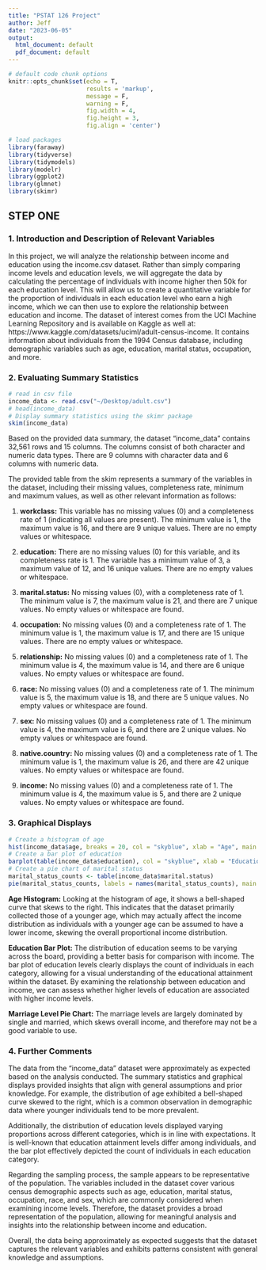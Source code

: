 ```yaml
---
title: "PSTAT 126 Project"
author: Jeff 
date: "2023-06-05"
output:
  html_document: default
  pdf_document: default
---
```


```r
# default code chunk options
knitr::opts_chunk$set(echo = T,
                      results = 'markup',
                      message = F, 
                      warning = F,
                      fig.width = 4,
                      fig.height = 3,
                      fig.align = 'center') 

# load packages
library(faraway)
library(tidyverse)
library(tidymodels)
library(modelr)
library(ggplot2)
library(glmnet)
library(skimr)
```
## STEP ONE

### 1. Introduction and Description of Relevant Variables

In this project, we will analyze the relationship between income and education using the income.csv dataset. Rather than simply comparing income levels and education levels, we will aggregate the data by calculating the percentage of individuals with income higher then 50k for each education level. This will allow us to create a quantitative variable for the proportion of individuals in each education level who earn a high income, which we can then use to explore the relationship between education and income. The dataset of interest comes from the UCI Machine Learning Repository and is available on Kaggle as well at: https://www.kaggle.com/datasets/uciml/adult-census-income. It contains information about individuals from the 1994 Census database, including demographic variables such as age, education, marital status, occupation, and more.

### 2. Evaluating Summary Statistics
```r
# read in csv file 
income_data <- read.csv("~/Desktop/adult.csv")
# head(income_data)
# Display summary statistics using the skimr package
skim(income_data)
```
Based on the provided data summary, the dataset "income_data" contains 32,561 rows and 15 columns. The columns consist of both character and numeric data types. There are 9 columns with character data and 6 columns with numeric data.

The provided table from the skim represents a summary of the variables in the dataset, including their missing values, completeness rate, minimum and maximum values, as well as other relevant information as follows:

  1. **workclass:** This variable has no missing values (0) and a completeness rate of 1 (indicating all values are present). The minimum value is 1, the maximum value is 16, and there are 9 unique values. There are no empty values or whitespace.

  2. **education:** There are no missing values (0) for this variable, and its completeness rate is 1. The variable has a minimum value of 3, a maximum value of 12, and 16 unique values. There are no empty values or whitespace.

  3. **marital.status:** No missing values (0), with a completeness rate of 1. The minimum value is 7, the maximum value is 21, and there are 7 unique values. No empty values or whitespace are found.

  4. **occupation:** No missing values (0) and a completeness rate of 1. The minimum value is 1, the maximum value is 17, and there are 15 unique values. There are no empty values or whitespace.

  5. **relationship:** No missing values (0) and a completeness rate of 1. The minimum value is 4, the maximum value is 14, and there are 6 unique values. No empty values or whitespace are found.

  6. **race:** No missing values (0) and a completeness rate of 1. The minimum value is 5, the maximum value is 18, and there are 5 unique values. No empty values or whitespace are found.

  7. **sex:** No missing values (0) and a completeness rate of 1. The minimum value is 4, the maximum value is 6, and there are 2 unique values. No empty values or whitespace are found.

  8. **native.country:** No missing values (0) and a completeness rate of 1. The minimum value is 1, the maximum value is 26, and there are 42 unique values. No empty values or whitespace are found.

  9. **income:** No missing values (0) and a completeness rate of 1. The minimum value is 4, the maximum value is 5, and there are 2 unique values. No empty values or whitespace are found.

### 3. Graphical Displays
```r
# Create a histogram of age
hist(income_data$age, breaks = 20, col = "skyblue", xlab = "Age", main = "Distribution of Age")
# Create a bar plot of education
barplot(table(income_data$education), col = "skyblue", xlab = "Education Level", ylab = "Count", main = "Distribution of Education")
# Create a pie chart of marital status
marital_status_counts <- table(income_data$marital.status)
pie(marital_status_counts, labels = names(marital_status_counts), main = "Distribution of Marital Status")
```
**Age Histogram:** Looking at the histogram of age, it shows a bell-shaped curve that skews to the right. This indicates that the dataset primarily collected those of a younger age, which may actually affect the income distribution as individuals with a younger age can be assumed to have a lower income, skewing the overall proportional income distribution.

**Education Bar Plot:** The distribution of education seems to be varying across the board, providing a better basis for comparison with income. The bar plot of education levels clearly displays the count of individuals in each category, allowing for a visual understanding of the educational attainment within the dataset. By examining the relationship between education and income, we can assess whether higher levels of education are associated with higher income levels.

**Marriage Level Pie Chart:** The marriage levels are largely dominated by single and married, which skews overall income, and therefore may not be a good variable to use.

### 4. Further Comments
The data from the "income_data" dataset were approximately as expected based on the analysis conducted. The summary statistics and graphical displays provided insights that align with general assumptions and prior knowledge. For example, the distribution of age exhibited a bell-shaped curve skewed to the right, which is a common observation in demographic data where younger individuals tend to be more prevalent.

Additionally, the distribution of education levels displayed varying proportions across different categories, which is in line with expectations. It is well-known that education attainment levels differ among individuals, and the bar plot effectively depicted the count of individuals in each education category.

Regarding the sampling process, the sample appears to be representative of the population. The variables included in the dataset cover various census demographic aspects such as age, education, marital status, occupation, race, and sex, which are commonly considered when examining income levels. Therefore, the dataset provides a broad representation of the population, allowing for meaningful analysis and insights into the relationship between income and education.

Overall, the data being approximately as expected suggests that the dataset captures the relevant variables and exhibits patterns consistent with general knowledge and assumptions.






